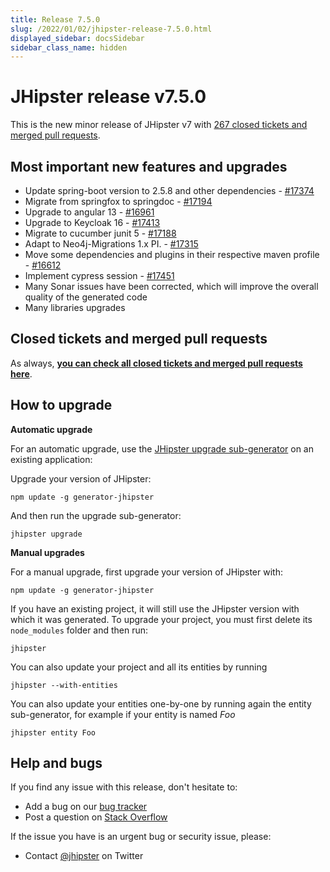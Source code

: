```yaml
---
title: Release 7.5.0
slug: /2022/01/02/jhipster-release-7.5.0.html
displayed_sidebar: docsSidebar
sidebar_class_name: hidden
---
```


JHipster release v7.5.0
==================

This is the new minor release of JHipster v7 with [267 closed tickets and merged pull requests](https://github.com/jhipster/generator-jhipster/issues?q=milestone%3A7.5.0+is%3Aclosed).


Most important new features and upgrades
-------------

- Update spring-boot version to 2.5.8 and other dependencies - [#17374](https://github.com/jhipster/generator-jhipster/pull/17374)
- Migrate from springfox to springdoc - [#17194](https://github.com/jhipster/generator-jhipster/pull/17194)
- Upgrade to angular 13 - [#16961](https://github.com/jhipster/generator-jhipster/pull/16961)
- Upgrade to Keycloak 16 - [#17413](https://github.com/jhipster/generator-jhipster/pull/17413)
- Migrate to cucumber junit 5 - [#17188](https://github.com/jhipster/generator-jhipster/pull/17188)
- Adapt to Neo4j-Migrations 1.x PI. - [#17315](https://github.com/jhipster/generator-jhipster/pull/17315)
- Move some dependencies and plugins in their respective maven profile - [#16612](https://github.com/jhipster/generator-jhipster/pull/16612)
- Implement cypress session - [#17451](https://github.com/jhipster/generator-jhipster/pull/17451)
- Many Sonar issues have been corrected, which will improve the overall quality of the generated code
- Many libraries upgrades

Closed tickets and merged pull requests
------------
As always, __[you can check all closed tickets and merged pull requests here](https://github.com/jhipster/generator-jhipster/issues?q=milestone%3A7.5.0+is%3Aclosed)__.

How to upgrade
------------

**Automatic upgrade**

For an automatic upgrade, use the [JHipster upgrade sub-generator](/upgrading-an-application/) on an existing application:

Upgrade your version of JHipster:

```
npm update -g generator-jhipster
```

And then run the upgrade sub-generator:

```
jhipster upgrade
```

**Manual upgrades**

For a manual upgrade, first upgrade your version of JHipster with:

```
npm update -g generator-jhipster
```

If you have an existing project, it will still use the JHipster version with which it was generated.
To upgrade your project, you must first delete its `node_modules` folder and then run:

```
jhipster
```

You can also update your project and all its entities by running

```
jhipster --with-entities
```

You can also update your entities one-by-one by running again the entity sub-generator, for example if your entity is named _Foo_

```
jhipster entity Foo
```


Help and bugs
--------------

If you find any issue with this release, don't hesitate to:

- Add a bug on our [bug tracker](https://github.com/jhipster/generator-jhipster/issues?state=open)
- Post a question on [Stack Overflow](http://stackoverflow.com/tags/jhipster/info)

If the issue you have is an urgent bug or security issue, please:

- Contact [@jhipster](https://twitter.com/jhipster) on Twitter

